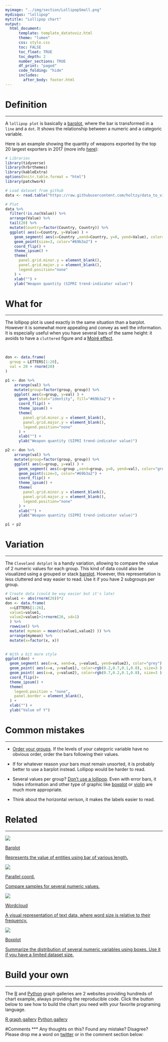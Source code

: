 ```yaml
---
myimage: "../img/section/LollipopSmall.png"
mydisqus: "lollipop"
mytitle: "Lollipop chart"
output:
  html_document:
      template: template_datatoviz.html
      theme: "lumen"
      css: style.css
      toc: FALSE
      toc_float: TRUE
      toc_depth: 2
      number_sections: TRUE
      df_print: "paged"
      code_folding: "hide"
      includes: 
        after_body: footer.html
---
```



<div class="mycontent">




# Definition {#definition}
***

A `lollipop plot` is basically a [barplot](https://www.data-to-viz.com/graph/barplot.html), where the bar is transformed in a `line` and a `dot`. It shows the relationship between a numeric and a categoric variable.


Here is an example showing the quantity of weapons exported by the top 20 largest exporters in 2017 (more info [here](http://www.data-to-viz.com/story/OneNumOneCat.html)):


```r
# Libraries
library(tidyverse)
library(hrbrthemes)
library(kableExtra)
options(knitr.table.format = "html")
library(patchwork)

# Load dataset from github
data <- read.table("https://raw.githubusercontent.com/holtzy/data_to_viz/master/Example_dataset/7_OneCatOneNum.csv", header=TRUE, sep=",")

# Plot
data %>%
  filter(!is.na(Value)) %>%
  arrange(Value) %>%
  tail(20) %>%
  mutate(Country=factor(Country, Country)) %>%
  ggplot( aes(x=Country, y=Value) ) +
    geom_segment( aes(x=Country ,xend=Country, y=0, yend=Value), color="grey") +
    geom_point(size=3, color="#69b3a2") +
    coord_flip() +
    theme_ipsum() +
    theme(
      panel.grid.minor.y = element_blank(),
      panel.grid.major.y = element_blank(),
      legend.position="none"
    ) +
    xlab("") +
    ylab("Weapon quantity (SIPRI trend-indicator value)")
```






# What for
***

The lollipop plot is used exactly in the same situation than a barplot. However it is somewhat more appealing and convey as well the information. It is especially useful when you have several bars of the same height: it avoids to have a `cluttered` figure and a [Moiré effect](https://en.wikipedia.org/wiki/Moiré_pattern).

<br>

```r

don <- data.frame(
  group = LETTERS[1:20],
  val = 20 + rnorm(20)
)

p1 <- don %>%
    arrange(val) %>%
    mutate(group=factor(group, group)) %>%
    ggplot( aes(x=group, y=val) ) +
      geom_bar(stat="identity", fill="#69b3a2") +
      coord_flip() +
      theme_ipsum() +
      theme(
        panel.grid.minor.y = element_blank(),
        panel.grid.major.y = element_blank(),
        legend.position="none"
      ) +
      xlab("") +
      ylab("Weapon quantity (SIPRI trend-indicator value)")

p2 <- don %>%
    arrange(val) %>%
    mutate(group=factor(group, group)) %>%
    ggplot( aes(x=group, y=val) ) +
      geom_segment( aes(x=group ,xend=group, y=0, yend=val), color="grey") +
      geom_point(size=3, color="#69b3a2") +
      coord_flip() +
      theme_ipsum() +
      theme(
        panel.grid.minor.y = element_blank(),
        panel.grid.major.y = element_blank(),
        legend.position="none"
      ) +
      xlab("") +
      ylab("Weapon quantity (SIPRI trend-indicator value)")

p1 + p2
```




# Variation {#variation}
***

The `Cleveland dotplot` is a handy variation, allowing to compare the value of 2 numeric values for each group. This kind of data could also be visualized using a grouped or stack [barplot](https://www.data-to-viz.com/graph/barplot.html). However, this representation is less cluttered and way easier to read. Use it if you have 2 subgroups per group.

```r
# Create data (could be way easier but it's late)
value1 <- abs(rnorm(26))*2
don <- data.frame(
  x=LETTERS[1:26], 
  value1=value1, 
  value2=value1+1+rnorm(26, sd=1) 
  ) %>%
  rowwise() %>% 
  mutate( mymean = mean(c(value1,value2) )) %>% 
  arrange(mymean) %>% 
  mutate(x=factor(x, x))
 

# With a bit more style
ggplot(don) +
  geom_segment( aes(x=x, xend=x, y=value1, yend=value2), color="grey") +
  geom_point( aes(x=x, y=value1), color=rgb(0.2,0.7,0.1,0.8), size=3 ) +
  geom_point( aes(x=x, y=value2), color=rgb(0.7,0.2,0.1,0.8), size=3 ) +
  coord_flip()+
  theme_ipsum() +
  theme(
    legend.position = "none",
    panel.border = element_blank(),
  ) +
  xlab("") +
  ylab("Value of Y")
```




# Common mistakes {#mistake}
***

- [Order your groups](http://www.data-to-viz.com/caveat/order_data.html). If the levels of your categoric variable have no obvious order, order the bars following their values. 

- If for whatever reason your bars must remain unsorted, it is probably better to use a barplot instead. Lollipop would be harder to read.

- Several values per group? [Don't use a lollipop](http://www.data-to-viz.com/caveat/error_bar.html). Even with error bars, it hides information and other type of graphic like [boxplot](https://www.data-to-viz.com/graph/boxplot.html) or [violin](https://www.data-to-viz.com/graph/violin.html) are much more appropriate.

- Think about the horizontal verison, it makes the labels easier to read.






# Related {#related}
***

<div class="row">
  <div class="col-lg-3 col-md-6 col-sm-6">
  <a href="http://www.data-to-viz.com/graph/barplot.html" class="btn btn-primary mybtnrelated" style="margin-bottom:4px;white-space: normal !important;">
  <img  src="https://github.com/holtzy/data_to_viz/raw/master/img/section/BarSmall.png">
  <p class="mytitlerelated">Barplot</p>
  <p class="mytextrelated">Represents the value of entities using bar of various length.</p>
  </a>
  </div>
  <div class="col-lg-3 col-md-6 col-sm-6">
  <a href="http://www.data-to-viz.com/graph/parallel.html" class="btn btn-primary mybtnrelated" style="margin-bottom:4px;white-space: normal !important;">
  <img  src="https://github.com/holtzy/data_to_viz/raw/master/img/section/Parallel1Small.png">
  <p class="mytitlerelated">Parallel coord.</p>
  <p class="mytextrelated">Compare samples for several numeric values.</p>
  </a>
  </div>
  <div class="col-lg-3 col-md-6 col-sm-6">
  <a href="http://www.data-to-viz.com/graph/CordCloudSmall.html" class="btn btn-primary mybtnrelated" style="margin-bottom:4px;white-space: normal !important;">
  <img  src="https://github.com/holtzy/data_to_viz/raw/master/img/section/WordCloudSmall.png">
  <p class="mytitlerelated">Wordcloud</p>
  <p class="mytextrelated">A visual representation of text data, where word size is relative to their frequency.</p>
  </a>
  </div>
  <div class="col-lg-3 col-md-6 col-sm-6">
  <a href="http://www.data-to-viz.com/caveat/boxplot.html" class="btn btn-primary mybtnrelated" style="margin-bottom:4px;white-space: normal !important;">
  <img  src="https://github.com/holtzy/data_to_viz/raw/master/img/section/Box1Small.png">
  <p class="mytitlerelated">Boxplot</p>
  <p class="mytextrelated">Summarize the distribution of several numeric variables using boxes. Use it if you have a limited dataset size.</p>
  </a>
  </div>
</div>



# Build your own {#code}
***

The [R](https://www.r-graph-gallery.com) and [Python](https://www.python-graph-gallery.com) graph galleries are 2 websites providing hundreds of chart example, always providing the reproducible code. Click the button below to see how to build the chart you need with your favorite programing language.

<p>
<a href="https://www.r-graph-gallery.com/lollipop-plot/" class="btn btn-primary">R graph gallery</a>
<a href="https://python-graph-gallery.com/lollipop-plot/" class="btn btn-primary">Python gallery</a>
</p>



#Comments
***
Any thoughts on this? Found any mistake? Disagree? Please drop me a word on [twitter](https://twitter.com/R_Graph_Gallery) or in the comment section below:
<br>



</div>














